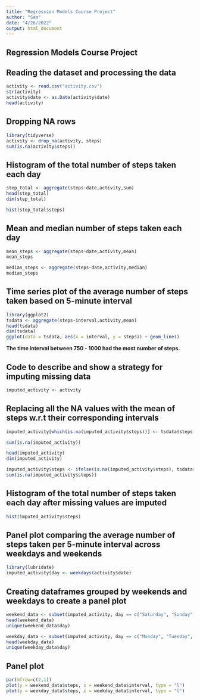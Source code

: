 ---
title: "Regression Models Course Project"
author: "Sam"
date: "4/26/2022"
output: html_document
---

## Regression Models Course Project

## Reading the dataset and processing the data

```{r}
activity <- read.csv("activity.csv")
str(activity)
activity$date <- as.Date(activity$date)
head(activity)
```

## Dropping NA rows 

```{r}
library(tidyverse)
activity <- drop_na(activity, steps)
sum(is.na(activity$steps))
```

## Histogram of the total number of steps taken each day

```{r}
step_total <- aggregate(steps~date,activity,sum)
head(step_total)
dim(step_total)

hist(step_total$steps)
```

## Mean and median number of steps taken each day

```{r}
mean_steps <- aggregate(steps~date,activity,mean)
mean_steps

median_steps <- aggregate(steps~date,activity,median)
median_steps
```

## Time series plot of the average number of steps taken based on 5-minute interval

```{r}
library(ggplot2)
tsdata <- aggregate(steps~interval,activity,mean)
head(tsdata)
dim(tsdata)
ggplot(data = tsdata, aes(x = interval, y = steps)) + geom_line()
```

**The time interval between 750 - 1000 had the most number of steps.**

## Code to describe and show a strategy for imputing missing data

```{r}
imputed_activity <- activity
```

## Replacing all the NA values with the mean of steps w.r.t their corresponding intervals

```{r}
imputed_activity[which(is.na(imputed_activity$steps))] <- tsdata$steps[imputed_activity$interval == tsdata$interval]

sum(is.na(imputed_activity))

head(imputed_activity)
dim(imputed_activity)

imputed_activity$steps <- ifelse(is.na(imputed_activity$steps), tsdata$steps, imputed_activity$steps)
sum(is.na(imputed_activity$steps))
```

## Histogram of the total number of steps taken each day after missing values are imputed

```{r}
hist(imputed_activity$steps)
```

## Panel plot comparing the average number of steps taken per 5-minute interval across weekdays and weekends

```{r}
library(lubridate)
imputed_activity$day <- weekdays(activity$date)
```

## Creating dataframes grouped by weekends and weekdays to create a panel plot

```{r}
weekend_data <- subset(imputed_activity, day == c("Saturday", "Sunday"), select = c(steps, date, interval, day))
head(weekend_data)
unique(weekend_data$day)
```

```{r}
weekday_data <- subset(imputed_activity, day == c("Monday", "Tuesday", "Wednesday", "Thursday", "Friday"), select = c(steps, date, interval, day))
head(weekday_data)
unique(weekday_data$day)
```

## Panel plot

```{r}
par(mfrow=c(2,1))
plot(y = weekend_data$steps, x = weekend_data$interval, type = "l")
plot(y = weekday_data$steps, x = weekday_data$interval, type = "l")
```